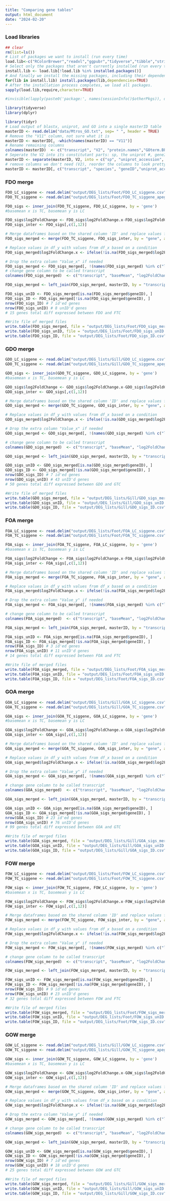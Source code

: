```yaml
---
title: "Comparing gene tables"
output: html_document
date: "2024-02-20"
---
```


### Load libraries
```r
## clear
rm(list=ls())
# List of packages we want to install (run every time)
load.lib<-c("RColorBrewer","readxl","ggpubr","tidyverse","tibble","stringr","beepr","gplots")
# Select only the packages that aren't currently installed (run every time)
install.lib <- load.lib[!load.lib %in% installed.packages()]
# And finally we install the missing packages, including their dependency.
for(lib in install.lib) install.packages(lib,dependencies=TRUE)
# After the installation process completes, we load all packages.
sapply(load.lib,require,character=TRUE)

#invisible(lapply(paste0('package:', names(sessionInfo()$otherPkgs)), detach, character.only=TRUE, unload=TRUE))

library(tidyverse)
library(dplyr)
```
```r
library(tidyr)
# Load output of blastx, uniprot, and GO into a single masterID table
masterID <- read.delim("data/Mtros_GO.txt", sep= " ", header = TRUE)
# Remove the "V11" column, not sure what it is
masterID <- masterID[, -which(names(masterID) == "V11")]
# Rename remaining columns
colnames(masterID)  <- c("transcript", "V2", "protein.names","GOterm.BP","GO.IDs")
# Seperate the V2 into its constitutant parts: sp, the uniprot #, geneID, and species
masterID <- separate(masterID, V2, into = c("sp", "uniprot_accession", "geneID", "species"), sep = "[\\|_]")
# remove columns we don't need (V2), reorder the columns to look pretty
masterID <- masterID[, c("transcript", "species", "geneID","uniprot_accession","protein.names","GO.IDs","GOterm.BP")]
```



### FDO merge 
```r
FDO_LC_siggene <- read.delim("output/DEG_lists/Foot/FDO_LC_siggene.csv", sep = " ", header = TRUE)
FDO_TC_siggene <- read.delim("output/DEG_lists/Foot/FDO_TC_siggene_apeglm.csv", sep = " ", header = TRUE)

FDO_sigs <- inner_join(FDO_TC_siggene, FDO_LC_siggene, by = 'gene')
#basemean x is TC, basemean y is LC

FDO_sigs$log2FoldChange <- FDO_sigs$log2FoldChange.x-FDO_sigs$log2FoldChange.y
FDO_sigs_inter <- FDO_sigs[,c(1,12)]

# Merge dataframes based on the shared column 'ID' and replace values from df2 into df1
FDO_sigs_merged <- merge(FDO_TC_siggene, FDO_sigs_inter, by = "gene", all.x = TRUE)

# Replace values in df_y with values from df_x based on a condition
FDO_sigs_merged$log2FoldChange.x <- ifelse(!is.na(FDO_sigs_merged$log2FoldChange.y) , FDO_sigs_merged$log2FoldChange.y, FDO_sigs_merged$log2FoldChange.x)

# Drop the extra column "Value_x" if needed
FDO_sigs_merged <- FDO_sigs_merged[, !(names(FDO_sigs_merged) %in% c("log2FoldChange.y"))]
# change gene column to be called transcript
colnames(FDO_sigs_merged)  <- c("transcript", "baseMean", "log2FoldChange","lfcSE","pvalue", "padj")

FDO_sigs_merged <- left_join(FDO_sigs_merged, masterID, by = "transcript")

FDO_sigs_unID <- FDO_sigs_merged[is.na(FDO_sigs_merged$geneID), ]
FDO_sigs_ID <- FDO_sigs_merged[!is.na(FDO_sigs_merged$geneID), ]
nrow(FDO_sigs_ID) # 7 id'ed genes
nrow(FDO_sigs_unID) # 8 unID'd genes
# 15 genes total diff expressed between FDO and FTC

#Write file of merged files
write.table(FDO_sigs_merged, file = "output/DEG_lists/Foot/FDO_sigs_merged.csv", row.names = FALSE)
write.table(FDO_sigs_unID, file = "output/DEG_lists/Foot/FDO_sigs_unID.csv", row.names = FALSE)
write.table(FDO_sigs_ID, file = "output/DEG_lists/Foot/FDO_sigs_ID.csv", row.names = FALSE)


```

### GDO merge
```r
GDO_LC_siggene <- read.delim("output/DEG_lists/Gill/GDO_LC_siggene.csv", sep = " ", header = TRUE)
GDO_TC_siggene <- read.delim("output/DEG_lists/Gill/GDO_TC_siggene_apeglm.csv", sep = " ", header = TRUE)

GDO_sigs <- inner_join(GDO_TC_siggene, GDO_LC_siggene, by = 'gene')
#basemean x is TC, basemean y is LC

GDO_sigs$log2FoldChange <- GDO_sigs$log2FoldChange.x-GDO_sigs$log2FoldChange.y
GDO_sigs_inter <- GDO_sigs[,c(1,12)]

# Merge dataframes based on the shared column 'ID' and replace values from df2 into df1
GDO_sigs_merged <- merge(GDO_TC_siggene, GDO_sigs_inter, by = "gene", all.x = TRUE)

# Replace values in df_y with values from df_x based on a condition
GDO_sigs_merged$log2FoldChange.x <- ifelse(!is.na(GDO_sigs_merged$log2FoldChange.y) , GDO_sigs_merged$log2FoldChange.y, GDO_sigs_merged$log2FoldChange.x)

# Drop the extra column "Value_x" if needed
GDO_sigs_merged <- GDO_sigs_merged[, !(names(GDO_sigs_merged) %in% c("log2FoldChange.y"))]

# change gene column to be called transcript
colnames(GDO_sigs_merged)  <- c("transcript", "baseMean", "log2FoldChange","lfcSE","pvalue", "padj")

GDO_sigs_merged <- left_join(GDO_sigs_merged, masterID, by = "transcript")

GDO_sigs_unID <- GDO_sigs_merged[is.na(GDO_sigs_merged$geneID), ]
GDO_sigs_ID <- GDO_sigs_merged[!is.na(GDO_sigs_merged$geneID), ]
nrow(GDO_sigs_ID) # 7 id'ed genes
nrow(GDO_sigs_unID) # 43 unID'd genes
# 50 genes total diff expressed between GDO and GTC

#Write file of merged files
write.table(GDO_sigs_merged, file = "output/DEG_lists/Gill/GDO_sigs_merged.csv", row.names = FALSE)
write.table(GDO_sigs_unID, file = "output/DEG_lists/Gill/GDO_sigs_unID.csv", row.names = FALSE)
write.table(GDO_sigs_ID, file = "output/DEG_lists/Gill/GDO_sigs_ID.csv", row.names = FALSE)

```

### FOA merge
```r
FOA_LC_siggene <- read.delim("output/DEG_lists/Foot/FOA_LC_siggene.csv", sep = " ", header = TRUE)
FOA_TC_siggene <- read.delim("output/DEG_lists/Foot/FOA_TC_siggene.csv", sep = " ", header = TRUE)

FOA_sigs <- inner_join(FOA_TC_siggene, FOA_LC_siggene, by = 'gene')
#basemean x is TC, basemean y is LC

FOA_sigs$log2FoldChange <- FOA_sigs$log2FoldChange.x-FOA_sigs$log2FoldChange.y
FOA_sigs_inter <- FOA_sigs[,c(1,12)]

# Merge dataframes based on the shared column 'ID' and replace values from df2 into df1
FOA_sigs_merged <- merge(FOA_TC_siggene, FOA_sigs_inter, by = "gene", all.x = TRUE)

# Replace values in df_y with values from df_x based on a condition
FOA_sigs_merged$log2FoldChange.x <- ifelse(!is.na(FOA_sigs_merged$log2FoldChange.y) , FOA_sigs_merged$log2FoldChange.y, FOA_sigs_merged$log2FoldChange.x)

# Drop the extra column "Value_y" if needed
FOA_sigs_merged <- FOA_sigs_merged[, !(names(FOA_sigs_merged) %in% c("log2FoldChange.y"))]

# change gene column to be called transcript
colnames(FOA_sigs_merged)  <- c("transcript", "baseMean", "log2FoldChange","lfcSE","pvalue", "padj")

FOA_sigs_merged <- left_join(FOA_sigs_merged, masterID, by = "transcript")

FOA_sigs_unID <- FOA_sigs_merged[is.na(FOA_sigs_merged$geneID), ]
FOA_sigs_ID <- FOA_sigs_merged[!is.na(FOA_sigs_merged$geneID), ]
nrow(FOA_sigs_ID) # 3 id'ed genes
nrow(FOA_sigs_unID) # 11 unID'd genes
# 14 genes total diff expressed between FOA and FTC

#Write file of merged files
write.table(FOA_sigs_merged, file = "output/DEG_lists/Foot/FOA_sigs_merged.csv", row.names = FALSE)
write.table(FOA_sigs_unID, file = "output/DEG_lists/Foot/FOA_sigs_unID.csv", row.names = FALSE)
write.table(FOA_sigs_ID, file = "output/DEG_lists/Foot/FOA_sigs_ID.csv", row.names = FALSE)


```

### GOA merge

```r
GOA_LC_siggene <- read.delim("output/DEG_lists/Gill/GOA_LC_siggene.csv", sep = " ", header = TRUE)
GOA_TC_siggene <- read.delim("output/DEG_lists/Gill/GOA_TC_siggene.csv", sep = " ", header = TRUE)

GOA_sigs <- inner_join(GOA_TC_siggene, GOA_LC_siggene, by = 'gene')
#basemean x is TC, basemean y is LC

GOA_sigs$log2FoldChange <- GOA_sigs$log2FoldChange.x-GOA_sigs$log2FoldChange.y
GOA_sigs_inter <- GOA_sigs[,c(1,12)]

# Merge dataframes based on the shared column 'ID' and replace values from df2 into df1
GOA_sigs_merged <- merge(GOA_TC_siggene, GOA_sigs_inter, by = "gene", all.x = TRUE)

# Replace values in df_y with values from df_x based on a condition
GOA_sigs_merged$log2FoldChange.x <- ifelse(!is.na(GOA_sigs_merged$log2FoldChange.y) , GOA_sigs_merged$log2FoldChange.y, GOA_sigs_merged$log2FoldChange.x)

# Drop the extra column "Value_y" if needed
GOA_sigs_merged <- GOA_sigs_merged[, !(names(GOA_sigs_merged) %in% c("log2FoldChange.y"))]

# change gene column to be called transcript
colnames(GOA_sigs_merged)  <- c("transcript", "baseMean", "log2FoldChange","lfcSE","pvalue", "padj")

GOA_sigs_merged <- left_join(GOA_sigs_merged, masterID, by = "transcript")

GOA_sigs_unID <- GOA_sigs_merged[is.na(GOA_sigs_merged$geneID), ]
GOA_sigs_ID <- GOA_sigs_merged[!is.na(GOA_sigs_merged$geneID), ]
nrow(GOA_sigs_ID) # 23 id'ed genes
nrow(GOA_sigs_unID) # 76 unID'd genes
# 99 genes total diff expressed between GOA and GTC

#Write file of merged files
write.table(GOA_sigs_merged, file = "output/DEG_lists/Gill/GOA_sigs_merged.csv", row.names = FALSE)
write.table(GOA_sigs_unID, file = "output/DEG_lists/Gill/GOA_sigs_unID.csv", row.names = FALSE)
write.table(GOA_sigs_ID, file = "output/DEG_lists/Gill/GOA_sigs_ID.csv", row.names = FALSE)

```

### FOW merge
```r
FOW_LC_siggene <- read.delim("output/DEG_lists/Foot/FOW_LC_siggene.csv", sep = " ", header = TRUE)
FOW_TC_siggene <- read.delim("output/DEG_lists/Foot/FOW_TC_siggene.csv", sep = " ", header = TRUE)

FOW_sigs <- inner_join(FOW_TC_siggene, FOW_LC_siggene, by = 'gene')
#basemean x is TC, basemean y is LC

FOW_sigs$log2FoldChange <- FOW_sigs$log2FoldChange.x-FOW_sigs$log2FoldChange.y
FOW_sigs_inter <- FOW_sigs[,c(1,12)]

# Merge dataframes based on the shared column 'ID' and replace values from df2 into df1
FOW_sigs_merged <- merge(FOW_TC_siggene, FOW_sigs_inter, by = "gene", all.x = TRUE)

# Replace values in df_y with values from df_x based on a condition
FOW_sigs_merged$log2FoldChange.x <- ifelse(!is.na(FOW_sigs_merged$log2FoldChange.y) , FOW_sigs_merged$log2FoldChange.y, FOW_sigs_merged$log2FoldChange.x)

# Drop the extra column "Value_y" if needed
FOW_sigs_merged <- FOW_sigs_merged[, !(names(FOW_sigs_merged) %in% c("log2FoldChange.y"))]

# change gene column to be called transcript
colnames(FOW_sigs_merged)  <- c("transcript", "baseMean", "log2FoldChange","lfcSE","pvalue", "padj")

FOW_sigs_merged <- left_join(FOW_sigs_merged, masterID, by = "transcript")

FOW_sigs_unID <- FOW_sigs_merged[is.na(FOW_sigs_merged$geneID), ]
FOW_sigs_ID <- FOW_sigs_merged[!is.na(FOW_sigs_merged$geneID), ]
nrow(FOW_sigs_ID) # 9 id'ed genes
nrow(FOW_sigs_unID) # 23 unID'd genes
# 32 genes total diff expressed between FOW and FTC

#Write file of merged files
write.table(FOW_sigs_merged, file = "output/DEG_lists/Foot/FOW_sigs_merged.csv", row.names = FALSE)
write.table(FOW_sigs_unID, file = "output/DEG_lists/Foot/FOW_sigs_unID.csv", row.names = FALSE)
write.table(FOW_sigs_ID, file = "output/DEG_lists/Foot/FOW_sigs_ID.csv", row.names = FALSE)

```

### GOW merge

```r
GOW_LC_siggene <- read.delim("output/DEG_lists/Gill/GOW_LC_siggene.csv", sep = " ", header = TRUE)
GOW_TC_siggene <- read.delim("output/DEG_lists/Gill/GOW_TC_siggene_apeglm.csv", sep = " ", header = TRUE)

GOW_sigs <- inner_join(GOW_TC_siggene, GOW_LC_siggene, by = 'gene')
#basemean x is TC, basemean y is LC

GOW_sigs$log2FoldChange <- GOW_sigs$log2FoldChange.x-GOW_sigs$log2FoldChange.y
GOW_sigs_inter <- GOW_sigs[,c(1,12)]

# Merge dataframes based on the shared column 'ID' and replace values from df2 into df1
GOW_sigs_merged <- merge(GOW_TC_siggene, GOW_sigs_inter, by = "gene", all.x = TRUE)

# Replace values in df_y with values from df_x based on a condition
GOW_sigs_merged$log2FoldChange.x <- ifelse(!is.na(GOW_sigs_merged$log2FoldChange.y) , GOW_sigs_merged$log2FoldChange.y, GOW_sigs_merged$log2FoldChange.x)

# Drop the extra column "Value_y" if needed
GOW_sigs_merged <- GOW_sigs_merged[, !(names(GOW_sigs_merged) %in% c("log2FoldChange.y"))]

# change gene column to be called transcript
colnames(GOW_sigs_merged)  <- c("transcript", "baseMean", "log2FoldChange","lfcSE","pvalue", "padj")

GOW_sigs_merged <- left_join(GOW_sigs_merged, masterID, by = "transcript")

GOW_sigs_unID <- GOW_sigs_merged[is.na(GOW_sigs_merged$geneID), ]
GOW_sigs_ID <- GOW_sigs_merged[!is.na(GOW_sigs_merged$geneID), ]
nrow(GOW_sigs_ID) # 7 id'ed genes
nrow(GOW_sigs_unID) # 18 unID'd genes
# 25 genes total diff expressed between GOW and GTC

#Write file of merged files
write.table(GOW_sigs_merged, file = "output/DEG_lists/Gill/GOW_sigs_merged.csv", row.names = FALSE)
write.table(GOW_sigs_unID, file = "output/DEG_lists/Gill/GOW_sigs_unID.csv", row.names = FALSE)
write.table(GOW_sigs_ID, file = "output/DEG_lists/Gill/GOW_sigs_ID.csv", row.names = FALSE)

```
